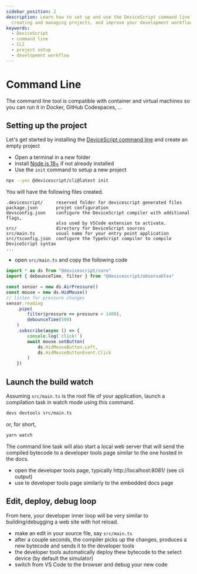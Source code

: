 ```yaml
---
sidebar_position: 2
description: Learn how to set up and use the DeviceScript command line tool for
  creating and managing projects, and improve your development workflow.
keywords:
  - DeviceScript
  - command line
  - CLI
  - project setup
  - development workflow
---
```

# Command Line

The command line tool is compatible with container and virtual machines so you can run it
in Docker, GitHub Codespaces, ...

## Setting up the project

Let's get started by installing the [DeviceScript command line](/api/cli) and create an empty project

-   Open a terminal in a new folder
-   install [Node.js 18+](https://nodejs.org/en/download/) if not already installed
-   Use the `init` command to setup a new project

```bash
npx --yes @devicescript/cli@latest init
```

You will have the following files created.

```
.devicescript/     reserved folder for devicescript generated files
package.json       projet configuration
devsconfig.json    configure the DeviceScript compiler with additional flags,
                   also used by VSCode extension to activate.
src/               directory for DeviceScript sources
src/main.ts        usual name for your entry point application
src/tsconfig.json  configure the TypeScript compiler to compile DeviceScript syntax
...
```

-   open `src/main.ts` and copy the following code

```ts title="src/main.ts"
import * as ds from "@devicescript/core"
import { debounceTime, filter } from "@devicescript/observables"

const sensor = new ds.AirPressure()
const mouse = new ds.HidMouse()
// listen for pressure changes
sensor.reading
    .pipe(
        filter(pressure => pressure > 1400),
        debounceTime(500)
    )
    .subscribe(async () => {
        console.log(`click!`)
        await mouse.setButton(
            ds.HidMouseButton.Left,
            ds.HidMouseButtonEvent.Click
        )
    })
```

## Launch the build watch

Assuming `src/main.ts` is the root file of your application,
launch a compilation task in watch mode using this command.

```bash
devs devtools src/main.ts
```

or, for short,

```bash
yarn watch
```

The command line task will also start a local web server that will send the compiled bytecode
to a developer tools page similar to the one hosted in the docs.

-   open the developer tools page, typically http://localhost:8081/ (see cli output)
-   use te developer tools page similarly to the embedded docs page

## Edit, deploy, debug loop

From here, your developer inner loop will be very similar to building/debugging a web site with hot reload.

-   make an edit in your source file, say `src/main.ts`
-   after a couple seconds, the compiler picks up the changes, produces a new bytecode and sends it to the developer tools
-   the developer tools automatically deploy thew bytecode to the select device (by default the simulator)
-   switch from VS Code to the browser and debug your new code
